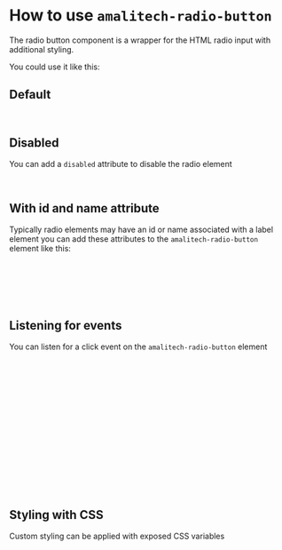 
<Meta of={RadioStories}/>

# How to use `amalitech-radio-button`

The radio button component is a wrapper for the HTML radio input with additional styling.

You could use it like this:

## Default

<Canvas of={RadioStories.Normal}/>

```html
<amalitech-radio-button></amalitech-radio-button>
```

## Disabled

You can add a `disabled` attribute to disable the radio element

<Canvas of={RadioStories.Disabled}/>

```html
<amalitech-radio-button disabled><amalitech-radio-button>
```

## With id and name attribute

Typically radio elements may have an id or name associated with a label element you can add these attributes to the `amalitech-radio-button` element like this:

```html
<form>
    <label for="required">
        <amalitech-radio-button switch-id="required" name="required" value="required"><amalitech-radio-button>
    </label>
</form>
```

## Listening for events

You can listen for a click event on the `amalitech-radio-button` element

```html
<body>
  <amalitech-radio-button></amalitech-radio-button>
</body>
<script>
  const radio = document.querySelector('amalitech-radio-button');
  /**
   * @returns {
   *        name: '',
   *        value: 'on',
   *        checked: true // or false
   *    }
   */
  radio.addEventListener('click', e => {
    console.log(e.detail);
  });
</script>
```

## Styling with CSS

Custom styling can be applied with exposed CSS variables

```html
<head>
    amalitech-radio-button {
        --primaryColor: orange;
        --textColor: black;
        --focusOutline: 0 none;
        --focusShadow: 0 0 0 0.2rem #fff;
        --focusOutlineOffset: 0;
        --radiobuttonActiveHoverBg: #000;
        --radiobuttonBorder: 1rem solid red;
        --radiobuttonHeight: 1rem;
        --radiobuttonWidth: 1rem;
        --radiobuttonIconActiveHoverColor: red;
        --doubleBorderWidth: .15rem;
    }
</head>
<body>
    <amalitech-radio-button></amalitech-radio-button>
</body>
```
